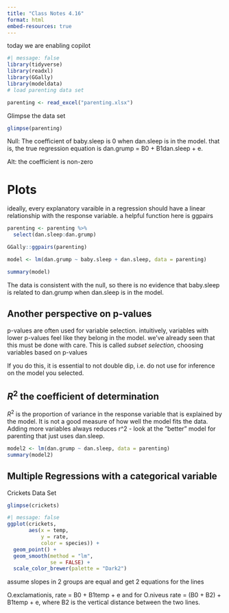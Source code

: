 ```yaml
---
title: "Class Notes 4.16"
format: html
embed-resources: true
---
```


today we are enabling copilot

```r
#| message: false
library(tidyverse)
library(readxl)
library(GGally)
library(modeldata)
# load parenting data set

parenting <- read_excel("parenting.xlsx")
```

Glimpse the data set

```r
glimpse(parenting)
```

Null: The coefficient of baby.sleep is 0 when dan.sleep is in the model. that is, the true regression equation is dan.grump = B0 + B1dan.sleep + e.

Alt: the coefficient is non-zero

# Plots

ideally, every explanatory varaible in a regression should have a linear relationship with the response variable. a helpful function here is ggpairs

```r
parenting <- parenting %>% 
  select(dan.sleep:dan.grump)

GGally::ggpairs(parenting)
```

```r
model <- lm(dan.grump ~ baby.sleep + dan.sleep, data = parenting)

summary(model)
```

The data is consistent with the null, so there is no evidence that  baby.sleep is related to dan.grump when dan.sleep is in the model.

## Another perspective on p-values

p-values are often used for variable selection. intuitively, variables with lower p-values feel like they belong in the model. 
we've already seen that this must be done with care.
This is called *subset selection*, choosing variables based on p-values

If you do this, it is essential to not double dip, i.e. do not use for inference on the model you selected.

## $R^2$ the coefficient of determination

$R^2$ is the proportion of variance in the response variable that is explained by the model. It is not a good measure of how well the model fits the data. Adding more variables always reduces r^2 - look at the "better" model for parenting that just uses dan.sleep.

```r
model2 <- lm(dan.grump ~ dan.sleep, data = parenting)
summary(model2)
```

## Multiple Regressions with a categorical variable

Crickets Data Set

```r
glimpse(crickets)
```

```r
#| message: false
ggplot(crickets,
       aes(x = temp,
           y = rate,
           color = species)) +
  geom_point() +
  geom_smooth(method = "lm",
              se = FALSE) +
  scale_color_brewer(palette = "Dark2")
```

assume slopes in 2 groups are equal and get 2 equations for the lines

O.exclamationis, rate = B0 + B1temp + e and for O.niveus rate = (B0 + B2) +  B1temp + e, where B2 is the vertical distance between the two lines.



